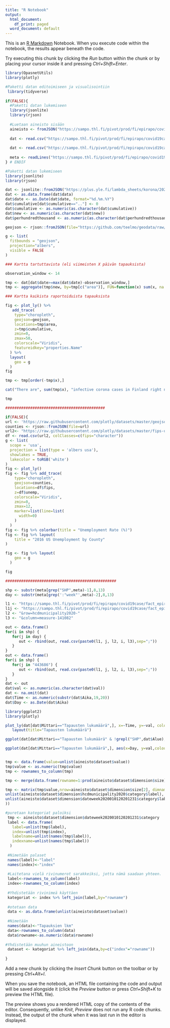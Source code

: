 ```yaml
---
title: "R Notebook"
output:
  html_document:
    df_print: paged
  word_document: default
---
```


This is an [R Markdown](http://rmarkdown.rstudio.com) Notebook. When you execute code within the notebook, the results appear beneath the code. 

Try executing this chunk by clicking the *Run* button within the chunk or by placing your cursor inside it and pressing *Ctrl+Shift+Enter*. 

```r
library(OpasnetUtils)
library(plotly)

#Paketti datan editoimiseen ja visualisointiin
 library(tidyverse)
 
if(FALSE){ 
  #Paketti datan lukemiseen
  library(jsonlite)
  library(rjson)
  
  #Luetaan aineisto sisään
  aineisto <- fromJSON("https://sampo.thl.fi/pivot/prod/fi/epirapo/covid19case/fact_epirapo_covid19case.json?row=dateweek2020010120201231-443686&column=hcdmunicipality2020-445222")
  
  dat <- read.csv("https://sampo.thl.fi/pivot/prod/fi/epirapo/covid19case/fact_epirapo_covid19case.csv?row=dateweek2020010120201231-443686&row=hcdmunicipality2020-445222&column=measure-141082", sep=";")
  
  dat <- read.csv("https://sampo.thl.fi/pivot/prod/fi/epirapo/covid19case/fact_epirapo_covid19case.csv?row=dateweek2020010120201231-443686&row=hcdmunicipality2020-445131&column=measure-141082", sep=";")
  
  meta <- readLines("https://sampo.thl.fi/pivot/prod/fi/epirapo/covid19case/fact_epirapo_covid19case.dimensions.json")
} # ENDIF

#Paketti datan lukemiseen
library(jsonlite)
library(rjson)

dat <- jsonlite::fromJSON("https://plus.yle.fi/lambda_sheets/korona/2020-04-municipalities-infections-cumulative/data.json")
dat <- as.data.frame(dat$data)
dat$date <- as.Date(dat$date, format="%d.%m.%Y")
dat$cumulative[dat$cumulative==".."] <- 0
dat$cumulative <- as.numeric(as.character(dat$cumulative))
dat$new <- as.numeric(as.character(dat$new))
dat$perhundredthousand <- as.numeric(as.character(dat$perhundredthousand))

geojson <- rjson::fromJSON(file="https://github.com/teelmo/geodata/raw/master/geojson/Kuntarajat%202017.geojson")

g <- list(
  fitbounds = "geojson",
  projection="albers",
  visible = FALSE
)

### Kartta tartuttavista (eli viimeisten X päivän tapauksista)

observation_window <- 14 

tmp <- dat[dat$date>=max(dat$date)-observation_window,]
tmp <- aggregate(tmp$new, by=tmp[c("area")], FUN=function(x) sum(x, na.rm=TRUE))

```

```r

### Kartta kaikista raportoiduista tapauksista

fig <- plot_ly() %>%
   add_trace(
    type="choropleth",
    geojson=geojson,
    locations=tmp$area,
    z=tmp$cumulative,
    zmin=0,
    zmax=50,
    colorscale="Viridis",
    featureidkey="properties.Name"
  ) %>%
  layout(
    geo = g
  )
fig

tmp <- tmp[order(-tmp$x),]

cat("There are", sum(tmp$x), "infective corona cases in Finland right now.\n")

tmp

############################################

if(FALSE){
url <- 'https://raw.githubusercontent.com/plotly/datasets/master/geojson-counties-fips.json'
counties <- rjson::fromJSON(file=url)
url2<- "https://raw.githubusercontent.com/plotly/datasets/master/fips-unemp-16.csv"
df <- read.csv(url2, colClasses=c(fips="character"))
g <- list(
  scope = 'usa',
  projection = list(type = 'albers usa'),
  showlakes = TRUE,
  lakecolor = toRGB('white')
)
fig <- plot_ly()
fig <- fig %>% add_trace(
    type="choropleth",
    geojson=counties,
    locations=df$fips,
    z=df$unemp,
    colorscale="Viridis",
    zmin=0,
    zmax=12,
    marker=list(line=list(
      width=0)
    )
  )
fig <- fig %>% colorbar(title = "Unemployment Rate (%)")
fig <- fig %>% layout(
    title = "2016 US Unemployment by County"
)

fig <- fig %>% layout(
    geo = g
  )

fig

#################################################

shp <- substr(meta[grep("SHP",meta)-1],8,13)
day <- substr(meta[grep(':"week"',meta)-2],8,13)

l1 <- "https://sampo.thl.fi/pivot/prod/fi/epirapo/covid19case/fact_epirapo_covid19case.csv?row=dateweek2020010120201231-"
l1j <- "https://sampo.thl.fi/pivot/prod/fi/epirapo/covid19case/fact_epirapo_covid19case.json?row=dateweek2020010120201231-"
l2 <- "&row=hcdmunicipality2020-"
l3 <- "&column=measure-141082"

out <- data.frame()
for(i in shp) {
   for(j in day) {
      out <- rbind(out, read.csv(paste0(l1, j, l2, i, l3),sep=";"))
   }
}
out <- data.frame()
for(i in shp) {
   for(j in "443686") {
      out <- rbind(out, read.csv(paste0(l1, j, l2, i, l3),sep=";"))
   }
}
dat <- out
dat$val <- as.numeric(as.character(dat$val))
dat <- na.omit(dat)
dat$Time <- as.numeric(substr(dat$Aika,19,20))
dat$Day <- as.Date(dat$Aika)

library(ggplot2) 
library(plotly)

plot_ly(dat[dat$Mittari=="Tapausten lukumäärä",], x=~Time, y=~val, color=~Alue, type="scatter", mode="markers&lines") %>% 
   layout(title="Tapausten lukumäärä")

ggplot(dat[dat$Mittari=="Tapausten lukumäärä" & !grepl("SHP",dat$Alue),], aes(x=Time, y=val,colour=Alue))+geom_line()+facet_wrap(~Mittari)

ggplot(dat[dat$Mittari=="Tapausten lukumäärä",], aes(x=Day, y=val,colour=Alue))+geom_line()+facet_wrap(~Mittari)


tmp <- data.frame(value=unlist(aineisto$dataset$value))
tmp$value <- as.numeric(tmp$value)
tmp <- rownames_to_column(tmp)

tmp <- merge(data.frame(rowname=1:prod(aineisto$dataset$dimension$size)),tmp,all=TRUE)

tmp <- matrix(tmp$value,nrow=aineisto$dataset$dimension$size[2], dimnames=list(
unlist(aineisto$dataset$dimension$hcdmunicipality2020$category$label),
unlist(aineisto$dataset$dimension$dateweek2020010120201231$category$label)
))

#puretaan kategoriat paloiksi
 tmp <- aineisto$dataset$dimension$dateweek2020010120201231$category
 label <- data.frame(
   label=unlist(tmp$label),
   index=unlist(tmp$index),
   labelname=unlist(names(tmp$label)),
   indexname=unlist(names(tmp$label))
  )
  
 #Nimetään palaset
 names(label)<-"label"
 names(index)<-"index"
  
 #Laitetana vielä rivinumerot sarakkeiksi, jotta nämä saadaan yhteen.
 label<-rownames_to_column(label)
 index<-rownames_to_column(index)
  
 #Yhdistetään rivinimeä käyttäen
 kategoriat <- index %>% left_join(label,by="rowname")
 
 #otetaan data
 data <- as.data.frame(unlist(aineisto$dataset$value))
 
 #Nimetään
 names(data)<-"Tapauksien lkm"
 data<-rownames_to_column(data)
 data$rowname<-as.numeric(data$rowname)
 
#Yhdistetään muuhun aineistoon
 dataset <- kategoriat %>% left_join(data,by=c("index"="rowname"))
 
}
```

Add a new chunk by clicking the *Insert Chunk* button on the toolbar or by pressing *Ctrl+Alt+I*.

When you save the notebook, an HTML file containing the code and output will be saved alongside it (click the *Preview* button or press *Ctrl+Shift+K* to preview the HTML file).

The preview shows you a rendered HTML copy of the contents of the editor. Consequently, unlike *Knit*, *Preview* does not run any R code chunks. Instead, the output of the chunk when it was last run in the editor is displayed.
